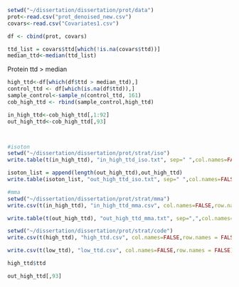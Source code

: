 ```r
setwd("~/dissertation/dissertation/prot/data")
prot<-read.csv("prot_denoised_new.csv")
covars<-read.csv("Covariates1.csv")

df <- cbind(prot, covars)
```

```r
ttd_list = covars$ttd[which(!is.na(covars$ttd))]
median_ttd<-median(ttd_list)
```


Protein ttd > median
```r
high_ttd<-df[which(df$ttd > median_ttd),]
control_ttd <- df[which(is.na(df$ttd)),]
sample_control<-sample_n(control_ttd, 161)
cob_high_ttd <- rbind(sample_control,high_ttd)
```

```r
in_high_ttd<-cob_high_ttd[,1:92]
out_high_ttd<-cob_high_ttd[,93]



#isoton
setwd("~/dissertation/dissertation/prot/strat/iso")
write.table(t(in_high_ttd), "in_high_ttd_iso.txt", sep=" ",col.names=FALSE,row.names = FALSE)

isoton_list = append(length(out_high_ttd),out_high_ttd)
write.table(isoton_list, "out_high_ttd_iso.txt", sep=" ",col.names=FALSE,row.names = FALSE)

#mma
setwd("~/dissertation/dissertation/prot/strat/mma")
write.csv(t(in_high_ttd), "in_high_ttd_mma.csv", col.names=FALSE,row.names = FALSE)

write.table(t(out_high_ttd), "out_high_ttd_mma.txt", sep=",",col.names=FALSE,row.names = FALSE)
```


```r
setwd("~/dissertation/dissertation/prot/strat/code")
write.csv(t(high_ttd), "high_ttd.csv", col.names=FALSE,row.names = FALSE)

write.csv(t(low_ttd), "low_ttd.csv", col.names=FALSE,row.names = FALSE)
```
```r
high_ttd$ttd
```

```r
out_high_ttd[,93]
```

